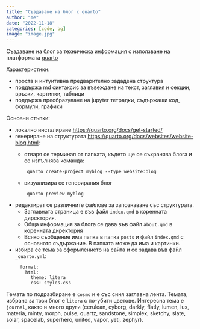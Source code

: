 ```yaml
---
title: "Създаване на блог с quarto"
author: "me"
date: "2022-11-18"
categories: [code, bg]
image: "image.jpg"
---
```


Създаване на блог за техническа информация с използване на платформата [quarto](https://quarto.org/)

Характеристики:

 - проста и интуитивна предварително зададена структура
 - поддържа md синтаксис за въвеждане на текст, заглавия и секции, връзки, картинки, таблици
 - поддържа преобразуване на jupyter тетрадки, съдържащи код, формули, графики

Основни стъпки:

- локално инсталиране [https://quarto.org/docs/get-started/](https://quarto.org/docs/get-started/)
- генериране на структурата [https://quarto.org/docs/websites/website-blog.html](https://quarto.org/docs/websites/website-blog.html):
  - отваря се терминал от папката, където ще се съхранява блога и се изпълнява команда:
    ```
     quarto create-project myblog --type website:blog
    ```
  - визуализира се генерирания блог  
    ```
     quarto preview myblog
    ```
- редактират се различните файлове за запознаване със структурата.
  - Заглавната страница е във файл `index.qmd` в коренната директория.
  - Обща информация за блога се дава във файл `about.qmd` в коренната директория
  - Всяко съобщение има папка в папка `posts` и файл `index.qmd` с основното съдържание. В папката може да има и картинки.
  
- избира се тема за оформлението на сайта и се задава във файл `_quarto.yml`:

```
     format:
       html:
         theme: litera
         css: styles.css
```

Темата по подразбиране е `cosmo` и е със синя заглавна лента. Темата, избрана за този блог е `litera` с по-убити цветове. Интересна тема е `journal`, както и много други (cerulean, cyborg, darkly, flatly, lumen,
lux, materia, minty, morph, pulse, quartz, sandstone, simplex, sketchy, slate, solar, spacelab, superhero, united, vapor, yeti, zephyr).


